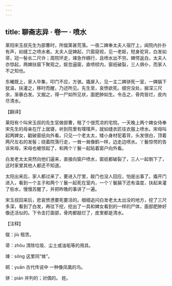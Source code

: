 ```yaml
---
---
---
```

title: 聊斋志异 · 卷一 · 喷水
---

莱阳宋玉叔先生为部曹时，所僦第甚荒落。一夜二婢奉太夫人宿厅上，闻院内扑扑有声，如缝工之喷水者。太夫人促婢起，穴窗窥视，见一老妪，短身驼背，白发如帚，冠一髻长二尺许；周院环走，竦急作鵷行，且喷水出不穷。婢愕返白，太夫人亦惊起，两婢扶窗下聚观之。妪忽逼窗，直喷棂内，窗纸破裂，三人俱仆，而家人不之知也。

东曦既上，家人毕集，叩门不应，方骇。撬扉入，见一主二婢骈死一室，一婢膈下犹温，扶灌之，移时而醒，乃述所见。先生至，哀愤欲死。细穷没处，掘深三尺余，渐暴白发。又掘之，得一尸如所见状，面肥肿如生。令击之，骨肉皆烂，皮内尽清水。

【翻译】

莱阳有个叫宋玉叔的先生官做部曹，租了个很荒凉的宅院。一天晚上两个婢女侍奉宋先生的母亲在厅上就寝，听到院里有噗噗声，就如缝衣匠往衣服上喷水。宋母叫起两婢女，戳破窗纸向外看。只见一个老太太，矮小身材驼着背，头发很白，顶着两尺左右的发髻；绕着院落行走，一耸一耸像鹤一样，边走边喷水。丫鬟惊愕的告诉宋母，宋母也被惊起了，和两个丫鬟一起贴着窗户向外看。

白发老太太突然向他们逼来，直接向窗户喷水，窗纸都破裂了，三人一起倒下了，这时家里其他人都还不知道。

太阳出来后，家人都过来了，要进入厅里，敲门也没人回应，怕是出事了。撬开门进入，看到一个主子和两个丫鬟一起死在室内，一个丫鬟膈下还有温度，扶起来灌了些水，慢慢苏醒了，并把昨晚的事讲了一遍。

宋玉叔回来后，悲哀愤懑要死要活的。细细追问白发老太太出没的地方，挖了三尺多深，看到了白发，再往下挖，挖出了一具和婢女看到的一样的尸体，面部肥肿好像还活似的。下令击打面部，骨肉都敲烂了，皮里都是清水。

【注释】

僦：jiù 租赁。

帚：zhǒu 清除垃圾、尘土或油垢等的用具。

竦：sǒng 这里同“耸”。

鹓：yuān 古代传说中 一种像凤凰的鸟。

骈：pián 并列的；对偶的。 姓。